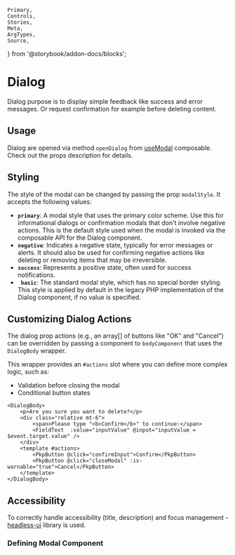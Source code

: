 	Primary,
	Controls,
	Stories,
	Meta,
	ArgTypes,
	Source,
} from '@storybook/addon-docs/blocks';

<Meta of={DialogStories} />

# Dialog

Dialog purpose is to display simple feedback like success and error messages. Or request confirmation for example before deleting content.

## Usage

Dialog are opened via method `openDialog` from [useModal](../?path=/docs/composables-usemodal--docs#opensidemodal) composable. Check out the props description for details.

## Styling

The style of the modal can be changed by passing the prop `modalStyle`. It accepts the following values:

- **`primary`**: A modal style that uses the primary color scheme. Use this for informational dialogs or confirmation modals that don't involve negative actions. This is the default style used when the modal is invoked via the composable API for the Dialog component.
- **`negative`**: Indicates a negative state, typically for error messages or alerts. It should also be used for confirming negative actions like deleting or removing items that may be irreversible.
- **`success`**: Represents a positive state, often used for success notifications.
- **` basic`**: The standard modal style, which has no special border styling. This style is applied by default in the legacy PHP implementation of the Dialog component, if no value is specified.

## Customizing Dialog Actions

The dialog prop actions (e.g., an array[] of buttons like "OK" and "Cancel") can be overridden by passing a component to `bodyComponent` that uses the `DialogBody` wrapper.

This wrapper provides an `#actions` slot where you can define more complex logic, such as:

- Validation before closing the modal
- Conditional button states

```vue
<DialogBody>
	<p>Are you sure you want to delete?</p>
	<div class="relative mt-6">
		<span>Please type "<b>Confirm</b>" to continue:</span>
		<FieldText  :value="inputValue" @input="inputValue = $event.target.value" />
	</div>
	<template #actions>
		<PkpButton @click="confirmInput">Confirm</PkpButton>
		<PkpButton @click="closeModal" :is-warnable="true">Cancel</PkpButton>
	</template>
</DialogBody>
```

## Accessibility

To correctly handle accessibility (title, description) and focus management - [headless-ui](https://headlessui.com) library is used.

### Defining Modal Component

<ArgTypes of={Dialog} />

<Stories />
